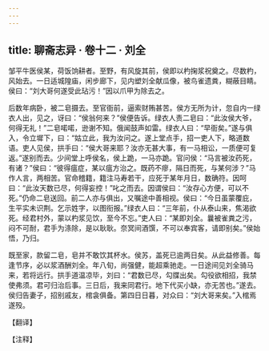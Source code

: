 ```yaml
---
---
---
```

title: 聊斋志异 · 卷十二 · 刘全
---

邹平牛医侯某，荷饭饷耕者。至野，有风旋其前，侯即以杓掬浆祝奠之。尽数杓，风始去。一日适城隍庙，闲步廊下，见内塑刘全献瓜像，被鸟雀遗粪，糊蔽目睛。侯曰：“刘大哥何遂受此玷污！”因以爪甲为除去之。

后数年病卧，被二皂摄去。至官衙前，逼索财贿甚苦。侯方无所为计，忽自内一绿衣人出，见之，讶曰：“侯翁何来？”侯便告诉。绿衣人责二皂曰：“此汝侯大爷，何得无礼！”二皂喏喏，逊谢不知。俄闻鼓声如雷。绿衣人曰：“早衙矣。”遂与俱入，令立墀下，曰：“姑立此，我为汝问之。遂上堂点手，招一吏人下，略道数语。吏人见侯，拱手曰：“侯大哥来耶？汝亦无甚大事，有一马相讼，一质便可复返。”遂别而去。少间堂上呼侯名，侯上跪，一马亦跪。官问侯：“马言被汝药死，有诸？”侯曰：“彼得瘟症，某以瘟方治之。既药不瘳，隔日而死，与某何涉？”马作人言，两相苦。官命稽籍，籍注马寿若干，应死于某年月日，数确符。因呵曰：“此汝天数已尽，何得妄控！”叱之而去。因谓侯曰：“汝存心方便，可以不死。”仍命二皂送回。前二人亦与俱出，又嘱途中善相视。侯曰：“今日虽蒙覆庇，生平实未识荆。乞示姓字，以图衔报。”绿衣人曰：“三年前，仆从泰山来，焦渴欲死。经君村外，蒙以杓浆见饮，至今不忘。”吏人曰：“某即刘全。曩被雀粪之污，闷不可耐，君手为涤除，是以耿耿。奈冥间酒馔，不可以奉宾客，请即别矣。”侯始悟，乃归。

既至家，款留二皂，皂并不敢饮其杯水。侯苏，盖死已逾两日矣。从此益修善。每逢节序，必以浆酒酬刘全。年八旬，尚强健，能超乘驰走。一日途间见刘全骑马来，若将远行。拱手道温凉毕，刘曰：“君数已尽，勾牒出矣。勾役欲相招，我禁使弗须。君可归治后事。三日后，我来同君行。地下代买小缺，亦无苦也。”遂去。侯归告妻子，招别戚友，棺衾俱备。第四日日暮，对众曰：“刘大哥来矣。”入棺焉遂殁。

【翻译】

【注释】

